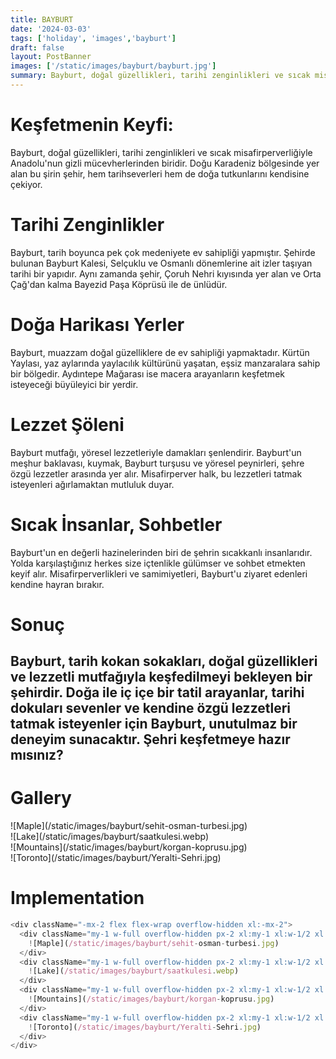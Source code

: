 ```yaml
---
title: BAYBURT
date: '2024-03-03'
tags: ['holiday', 'images','bayburt']
draft: false
layout: PostBanner
images: ['/static/images/bayburt/bayburt.jpg']
summary: Bayburt, doğal güzellikleri, tarihi zenginlikleri ve sıcak misafirperverliğiyle Anadolu'nun gizli mücevherlerinden biridir. Doğu Karadeniz bölgesinde yer alan bu şirin şehir, hem tarihseverleri hem de doğa tutkunlarını kendisine çekiyor.
---
```


# Keşfetmenin Keyfi:

Bayburt, doğal güzellikleri, tarihi zenginlikleri ve sıcak misafirperverliğiyle Anadolu'nun gizli mücevherlerinden biridir. Doğu Karadeniz bölgesinde yer alan bu şirin şehir, hem tarihseverleri hem de doğa tutkunlarını kendisine çekiyor.
# Tarihi Zenginlikler

Bayburt, tarih boyunca pek çok medeniyete ev sahipliği yapmıştır. Şehirde bulunan Bayburt Kalesi, Selçuklu ve Osmanlı dönemlerine ait izler taşıyan tarihi bir yapıdır. Aynı zamanda şehir, Çoruh Nehri kıyısında yer alan ve Orta Çağ'dan kalma Bayezid Paşa Köprüsü ile de ünlüdür.
# Doğa Harikası Yerler

Bayburt, muazzam doğal güzelliklere de ev sahipliği yapmaktadır. Kürtün Yaylası, yaz aylarında yaylacılık kültürünü yaşatan, eşsiz manzaralara sahip bir bölgedir. Aydıntepe Mağarası ise macera arayanların keşfetmek isteyeceği büyüleyici bir yerdir.
# Lezzet Şöleni

Bayburt mutfağı, yöresel lezzetleriyle damakları şenlendirir. Bayburt'un meşhur baklavası, kuymak, Bayburt turşusu ve yöresel peynirleri, şehre özgü lezzetler arasında yer alır. Misafirperver halk, bu lezzetleri tatmak isteyenleri ağırlamaktan mutluluk duyar.
# Sıcak İnsanlar, Sohbetler

Bayburt'un en değerli hazinelerinden biri de şehrin sıcakkanlı insanlarıdır. Yolda karşılaştığınız herkes size içtenlikle gülümser ve sohbet etmekten keyif alır. Misafirperverlikleri ve samimiyetleri, Bayburt'u ziyaret edenleri kendine hayran bırakır.
# Sonuç

Bayburt, tarih kokan sokakları, doğal güzellikleri ve lezzetli mutfağıyla keşfedilmeyi bekleyen bir şehirdir. Doğa ile iç içe bir tatil arayanlar, tarihi dokuları sevenler ve kendine özgü lezzetleri tatmak isteyenler için Bayburt, unutulmaz bir deneyim sunacaktır. Şehri keşfetmeye hazır mısınız?
---

# Gallery

<div className="-mx-2 flex flex-wrap overflow-hidden xl:-mx-2">
  <div className="my-1 w-full overflow-hidden px-2 xl:my-1 xl:w-1/2 xl:px-2">
    ![Maple](/static/images/bayburt/sehit-osman-turbesi.jpg)
  </div>
  <div className="my-1 w-full overflow-hidden px-2 xl:my-1 xl:w-1/2 xl:px-2">
    ![Lake](/static/images/bayburt/saatkulesi.webp)
  </div>
  <div className="my-1 w-full overflow-hidden px-2 xl:my-1 xl:w-1/2 xl:px-2">
    ![Mountains](/static/images/bayburt/korgan-koprusu.jpg)
  </div>
  <div className="my-1 w-full overflow-hidden px-2 xl:my-1 xl:w-1/2 xl:px-2">
    ![Toronto](/static/images/bayburt/Yeralti-Sehri.jpg)
  </div>
</div>

# Implementation

```js
<div className="-mx-2 flex flex-wrap overflow-hidden xl:-mx-2">
  <div className="my-1 w-full overflow-hidden px-2 xl:my-1 xl:w-1/2 xl:px-2">
    ![Maple](/static/images/bayburt/sehit-osman-turbesi.jpg)
  </div>
  <div className="my-1 w-full overflow-hidden px-2 xl:my-1 xl:w-1/2 xl:px-2">
    ![Lake](/static/images/bayburt/saatkulesi.webp)
  </div>
  <div className="my-1 w-full overflow-hidden px-2 xl:my-1 xl:w-1/2 xl:px-2">
    ![Mountains](/static/images/bayburt/korgan-koprusu.jpg)
  </div>
  <div className="my-1 w-full overflow-hidden px-2 xl:my-1 xl:w-1/2 xl:px-2">
    ![Toronto](/static/images/bayburt/Yeralti-Sehri.jpg)
  </div>
</div>
```

